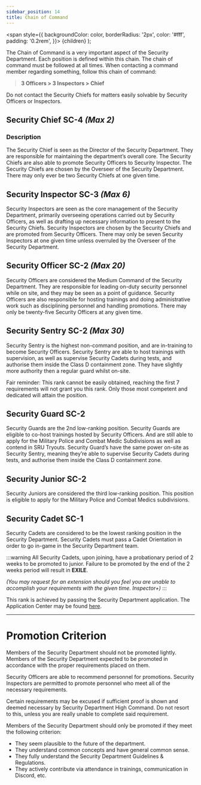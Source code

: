 ```yaml
---
sidebar_position: 14
title: Chain of Command
---
```


<span
style={{
      backgroundColor: color,
      borderRadius: '2px',
      color: '#fff',
      padding: '0.2rem',
    }}>
{children}
</span>
);

The Chain of Command is a very important aspect of the Security Department. Each position is defined within this chain. The chain of command must be followed at all times. When contacting a command member regarding something, follow this chain of command:

> **3 Officers > 3 Inspectors > Chief**

Do not contact the Security Chiefs for matters easily solvable by Security Officers or Inspectors.

## Security Chief <Highlight color="#e13238">SC-4</Highlight> _(Max 2)_

### Description

The Security Chief is seen as the Director of the Security Department. They are responsible for maintaining the department’s overall core. The Security Chiefs are also able to promote Security Officers to Security Inspector. The Security Chiefs are chosen by the Overseer of the Security Department. There may only ever be two Security Chiefs at one given time.

## Security Inspector <Highlight color="#0084ff">SC-3</Highlight> _(Max 6)_

Security Inspectors are seen as the core management of the Security Department, primarily overseeing operations carried out by Security Officers, as well as drafting up necessary information to present to the Security Chiefs. Security Inspectors are chosen by the Security Chiefs and are promoted from Security Officers. There may only be seven Security Inspectors at one given time unless overruled by the Overseer of the Security Department.

## Security Officer <Highlight color="#3dae72">SC-2</Highlight> _(Max 20)_

Security Officers are considered the Medium Command of the Security Department. They are responsible for leading on-duty security personnel while on site, and they may be seen as a point of guidance. Security Officers are also responsible for hosting trainings and doing administrative work such as disciplining personnel and handling promotions. There may only be twenty-five Security Officers at any given time.

## Security Sentry <Highlight color="#3dae72">SC-2</Highlight> _(Max 30)_

Security Sentry is the highest non-command position, and are in-training to become Security Officers. Security Sentry are able to host trainings with supervision, as well as supervise Security Cadets during tests, and authorise them inside the Class D containment zone. They have slightly more authority then a regular guard whilst on-site.

Fair reminder: This rank cannot be easily obtained, reaching the first 7 requirements will not grant you this rank. Only those most competent and dedicated will attain the position.

## Security Guard <Highlight color="#3dae72">SC-2</Highlight>

Security Guards are the 2nd low-ranking position. Security Guards are eligible to co-host trainings hosted by Security Officers. And are still able to apply for the Military Police and Combat Medic Subdivisions as well as contend in SRU Tryouts. Security Guard’s have the same power on-site as Security Sentry, meaning they’re able to supervise Security Cadets during tests, and authorise them inside the Class D containment zone.

## Security Junior <Highlight color="#3dae72">SC-2</Highlight>

Security Juniors are considered the third low-ranking position. This position is eligible to apply for the Military Police and Combat Medics subdivisions.

## Security Cadet <Highlight color="#adecd0">SC-1</Highlight>

Security Cadets are considered to be the lowest ranking position in the Security Department. Security Cadets must pass a Cadet Orientation in order to go in-game in the Security Department team.

:::warning
All Security Cadets, upon joining, have a probationary period of 2 weeks to be promoted to junior. Failure to be promoted by the end of the 2 weeks period will result in **EXILE**.

_(You may request for an extension should you feel you are unable to accomplish your requirements with the given time. Inspector+)_
:::

This rank is achieved by passing the Security Department application.
The Application Center may be found [here](https://www.roblox.com/games/4571894336/Application-Center).

---

# Promotion Criterion

Members of the Security Department should not be promoted lightly. Members of the Security Department expected to be promoted in accordance with the proper requirements placed on them.

Security Officers are able to recommend personnel for promotions.
Security Inspectors are permitted to promote personnel who meet all of the necessary requirements.

Certain requirements may be excused if sufficient proof is shown and deemed necessary by Security Department High Command. Do not resort to this, unless you are really unable to complete said requirement.

Members of the Security Department should only be promoted if they meet the following criterion:

- They seem plausible to the future of the department.
- They understand common concepts and have general common sense.
- They fully understand the Security Department Guidelines & Regulations.
- They actively contribute via attendance in trainings, communication in Discord, etc.
